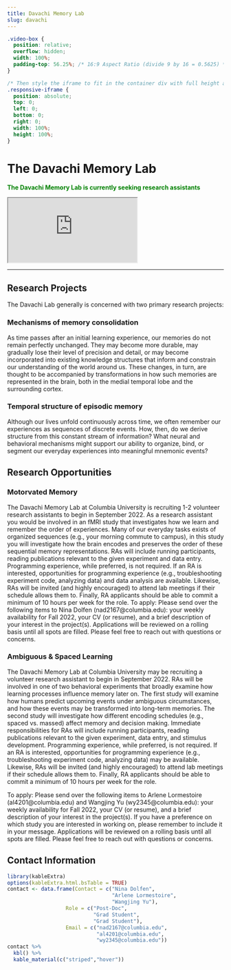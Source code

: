 ```yaml
---
title: Davachi Memory Lab
slug: davachi
---
```


```css
.video-box {
  position: relative;
  overflow: hidden;
  width: 100%;
  padding-top: 56.25%; /* 16:9 Aspect Ratio (divide 9 by 16 = 0.5625) */
}

/* Then style the iframe to fit in the container div with full height and width */
.responsive-iframe {
  position: absolute;
  top: 0;
  left: 0;
  bottom: 0;
  right: 0;
  width: 100%;
  height: 100%;
}
```

# The Davachi Memory Lab

<span style="color:green">
**The Davachi Memory Lab is currently seeking research assistants**
</span>

<div class="video-box">
  <iframe class="responsive-iframe" src="https://www.youtube.com/embed/f8dA-b60aI4"></iframe>
</div>

***

## Research Projects

The Davachi Lab generally is concerned with two primary research projects:

### Mechanisms of memory consolidation

As time passes after an initial learning experience, our memories do not remain perfectly unchanged. They may become more durable, may gradually lose their level of precision and detail, or may become incorporated into existing knowledge structures that inform and constrain our understanding of the world around us. These changes, in turn, are thought to be accompanied by transformations in how such memories are represented in the brain, both in the medial temporal lobe and the surrounding cortex.

### Temporal structure of episodic memory

Although our lives unfold continuously across time, we often remember our experiences as sequences of discrete events. How, then, do we derive structure from this constant stream of information? What neural and behavioral mechanisms might support our ability to organize, bind, or segment our everyday experiences into meaningful mnemonic events?

## Research Opportunities

### Motorvated Memory

The Davachi Memory Lab at Columbia University is recruiting 1-2
volunteer research assistants to begin in September 2022. As a research
assistant you would be involved in an fMRI study that investigates how we learn and remember the order of experiences. Many of our everyday tasks exists of organized sequences (e.g., your morning commute to campus), in this study you will investigate how the brain encodes and preserves the order of these sequential memory representations. RAs will include running participants, reading publications relevant to the given experiment and data entry. Programming experience, while preferred, is not required. If an RA is interested, opportunities for programming experience (e.g., troubleshooting experiment code, analyzing data) and data analysis are available. Likewise, RAs will be invited (and highly encouraged) to attend lab meetings if their schedule allows them to. Finally, RA applicants should be able to commit a minimum of 10 hours per week for the role.
To apply: Please send over the following items to Nina Dolfen (nad2167@columbia.edu): your weekly availability for Fall 2022, your CV (or resume), and a brief description of your interest in the project(s). Applications will be reviewed on a rolling basis until all spots are filled. Please feel free to reach out with questions or concerns.

### Ambiguous & Spaced Learning

The Davachi Memory Lab at Columbia University may be recruiting a volunteer research assistant to begin in September 2022. RAs will be involved in one of two behavioral experiments that broadly examine how learning processes influence memory later on. The first study will examine how humans predict upcoming events under ambiguous circumstances, and how these events may be transformed into long-term memories. The second study will investigate how different encoding schedules (e.g., spaced vs. massed) affect memory and decision making. Immediate responsibilities for RAs will include running participants, reading publications relevant to the given experiment, data entry, and stimulus development. Programming experience, while preferred, is not required. If an RA is interested, opportunities for programming experience (e.g., troubleshooting experiment code, analyzing data) may be available. Likewise, RAs will be invited (and highly encouraged) to attend lab meetings if their schedule allows them to. Finally, RA applicants should be able to commit a minimum of 10 hours per week for the role.

To apply: Please send over the following items to Arlene Lormestoire (al4201@columbia.edu) and Wangjing Yu (wy2345@columbia.edu): your weekly availability for Fall 2022, your CV (or resume), and a brief description of your interest in the project(s). If you have a preference on which study you are interested in working on, please remember to include it in your message. Applications will be reviewed on a rolling basis until all spots are filled. Please feel free to reach out with questions or concerns. 


## Contact Information

```r
library(kableExtra)
options(kableExtra.html.bsTable = TRUE)
contact <- data.frame(Contact = c("Nina Dolfen",
                                  "Arlene Lormestoire",
                                  "Wangjing Yu"),
                   Role = c("Post-Doc",
                            "Grad Student",
                            "Grad Student"),
                   Email = c("nad2167@columbia.edu",
                             "al4201@columbia.edu",
                             "wy2345@columbia.edu"))
contact %>%
  kbl() %>%
  kable_material(c("striped","hover"))
                   
                   
```

